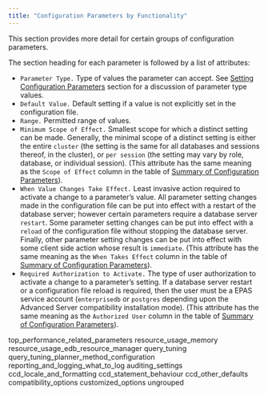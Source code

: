 ```yaml
---
title: "Configuration Parameters by Functionality"
---
```


<div id="configuration_parameters_by_functionality" class="registered_link"></div>




This section provides more detail for certain groups of configuration parameters.

The section heading for each parameter is followed by a list of attributes:

-   `Parameter Type.` Type of values the parameter can accept. See [Setting Configuration Parameters](../04_configuration_parameters/#setting_configuration_parameters) section for a discussion of parameter type values.
-   `Default Value.` Default setting if a value is not explicitly set in the configuration file.
-   `Range.` Permitted range of values.
-   `Minimum Scope of Effect.` Smallest scope for which a distinct setting can be made. Generally, the minimal scope of a distinct setting is either the entire `cluster` (the setting is the same for all databases and sessions thereof, in the cluster), or `per session` (the setting may vary by role, database, or individual session). (This attribute has the same meaning as the `Scope of Effect` column in the table of [Summary of Configuration Parameters](../04_configuration_parameters/#summary_of_configuration_parameters)).
-   `When Value Changes Take Effect.` Least invasive action required to activate a change to a parameter’s value. All parameter setting changes made in the configuration file can be put into effect with a restart of the database server; however certain parameters require a database server `restart`. Some parameter setting changes can be put into effect with a `reload` of the configuration file without stopping the database server. Finally, other parameter setting changes can be put into effect with some client side action whose result is `immediate`. (This attribute has the same meaning as the `When Takes Effect` column in the table of [Summary of Configuration Parameters](../04_configuration_parameters/#summary_of_configuration_parameters)).
-   `Required Authorization to Activate.` The type of user authorization to activate a change to a parameter’s setting. If a database server restart or a configuration file reload is required, then the user must be a EPAS service account (`enterprisedb` or `postgres` depending upon the Advanced Server compatibility installation mode). (This attribute has the same meaning as the `Authorized User` column in the table of [Summary of Configuration Parameters](../04_configuration_parameters/#summary_of_configuration_parameters)).

<div class="toctree" maxdepth="3">

top\_performance\_related\_parameters resource\_usage\_memory resource\_usage\_edb\_resource\_manager query\_tuning query\_tuning\_planner\_method\_configuration reporting\_and\_logging\_what\_to\_log auditing\_settings ccd\_locale\_and\_formatting ccd\_statement\_behaviour ccd\_other\_defaults compatibility\_options customized\_options ungrouped

</div>
